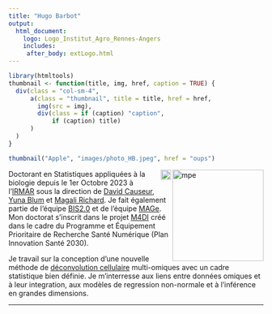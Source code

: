 ```yaml
---
title: "Hugo Barbot"
output:
  html_document:
    logo: Logo_Institut_Agro_Rennes-Angers
    includes:
     after_body: extLogo.html
---
```


```r
library(htmltools)
thumbnail <- function(title, img, href, caption = TRUE) {
  div(class = "col-sm-4",
      a(class = "thumbnail", title = title, href = href,
        img(src = img),
        div(class = if (caption) "caption",
            if (caption) title)
      )
  )
}

thumbnail("Apple", "images/photo_HB.jpeg", href = "oups")
```


<img src="images/photo_HB.jpeg" alt="mpe" width = "180px" align="right"> </img>
<img src="images/espace.jpg" alt="mpe" width = "20px" align="right"> </img>


Doctorant en Statistiques appliquées à la biologie depuis le 1er Octobre 2023 à l'[IRMAR](https://irmar.univ-rennes.fr/) sous la direction de [David Causeur](https://dcauseur.netlify.app/), [Yuna Blum](https://yuna-blum.com/) et [Magali Richard](https://magrichard.github.io/index.html). Je fait également partie de l'équipe [BIS2.0](https://igdr.univ-rennes.fr/silico-biology) et de l'équipe [MAGe](https://www.timc.fr/mage). Mon doctorat s'inscrit dans le projet [M4DI](https://m4di.univ-amu.fr/) créé dans le cadre du  Programme et Équipement Prioritaire de Recherche Santé Numérique (Plan Innovation Santé 2030).

Je travail sur la conception d'une nouvelle méthode de [déconvolution cellulaire](https://en.wikipedia.org/wiki/Cellular_deconvolution) multi-omiques avec un cadre statistique bien définie. Je m'interresse aux liens entre données omiques et à leur integration, aux modèles de regression non-normale et à l'inférence en grandes dimensions.

****
